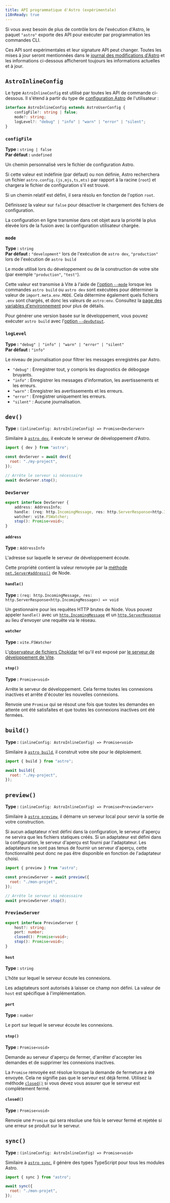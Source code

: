 ```yaml
---
title: API programmatique d'Astro (expérimentale)
i18nReady: true
---
```


Si vous avez besoin de plus de contrôle lors de l'exécution d'Astro, le paquet `"astro"` exporte des API pour exécuter par programmation les commandes CLI.

Ces API sont expérimentales et leur signature API peut changer. Toutes les mises à jour seront mentionnées dans le [journal des modifications d'Astro](https://github.com/withastro/astro/blob/main/packages/astro/CHANGELOG.md) et les informations ci-dessous afficheront toujours les informations actuelles et à jour.

## `AstroInlineConfig`

Le type `AstroInlineConfig` est utilisé par toutes les API de commande ci-dessous. Il s'étend à partir du type de [configuration Astro](/fr/reference/configuration-reference/) de l'utilisateur :

```ts
interface AstroInlineConfig extends AstroUserConfig {
	configFile?: string | false;
	mode?: string;
	logLevel?: "debug" | "info" | "warn" | "error" | "silent";
}
```

### `configFile`

<p>

**Type :** `string | false`<br />
**Par défaut :** `undefined`
</p>

Un chemin personnalisé vers le fichier de configuration Astro.

Si cette valeur est indéfinie (par défaut) ou non définie, Astro recherchera un fichier `astro.config.(js,mjs,ts,mts)` par rapport à la racine (`root`) et chargera le fichier de configuration s'il est trouvé.

Si un chemin relatif est défini, il sera résolu en fonction de l'option `root`.

Définissez la valeur sur `false` pour désactiver le chargement des fichiers de configuration.

La configuration en ligne transmise dans cet objet aura la priorité la plus élevée lors de la fusion avec la configuration utilisateur chargée.

### `mode`

<p>

**Type :** `string`<br />
**Par défaut :** `"development"` lors de l'exécution de `astro dev`, `"production"` lors de l'exécution de `astro build`<br />
<Since v="5.0.0" />
</p>

Le mode utilisé lors du développement ou de la construction de votre site (par exemple `"production"`, `"test"`).

Cette valeur est transmise à Vite à l'aide de [l'option `--mode`](/fr/reference/cli-reference/#--mode-string) lorsque les commandes `astro build` ou `astro dev` sont exécutées pour déterminer la valeur de `import.meta.env.MODE`. Cela détermine également quels fichiers `.env` sont chargés, et donc les valeurs de `astro:env`. Consultez la [page des variables d'environnement](/fr/guides/environment-variables/) pour plus de détails.

Pour générer une version basée sur le développement, vous pouvez exécuter `astro build` avec l'[option `--devOutput`](/fr/reference/cli-reference/#--devoutput).

### `logLevel`

<p>

**Type :** `"debug" | "info" | "warn" | "error" | "silent"`<br />
**Par défaut :** `"info"`
</p>

Le niveau de journalisation pour filtrer les messages enregistrés par Astro.

- `"debug"` : Enregistrer tout, y compris les diagnostics de débogage bruyants.
- `"info"` : Enregistrer les messages d'information, les avertissements et les erreurs.
- `"warn"` : Enregistrer les avertissements et les erreurs.
- `"error"` : Enregistrer uniquement les erreurs.
- `"silent"` : Aucune journalisation.

## `dev()`

<p>

**Type :** `(inlineConfig: AstroInlineConfig) => Promise<DevServer>`
</p>

Similaire à [`astro dev`](/fr/reference/cli-reference/#astro-dev), il exécute le serveur de développement d'Astro.

```js
import { dev } from "astro";

const devServer = await dev({
  root: "./my-project",
});

// Arrête le serveur si nécessaire
await devServer.stop();
```

### `DevServer`

```ts
export interface DevServer {
	address: AddressInfo;
	handle: (req: http.IncomingMessage, res: http.ServerResponse<http.IncomingMessage>) => void;
	watcher: vite.FSWatcher;
	stop(): Promise<void>;
}
```

#### `address`

<p>

**Type :** `AddressInfo`
</p>

L'adresse sur laquelle le serveur de développement écoute.

Cette propriété contient la valeur renvoyée par la [méthode `net.Server#address()`](https://nodejs.org/api/net.html#serveraddress) de Node.

#### `handle()`

<p>

**Type :** `(req: http.IncomingMessage, res: http.ServerResponse<http.IncomingMessage>) => void`
</p>

Un gestionnaire pour les requêtes HTTP brutes de Node. Vous pouvez appeler `handle()` avec un [`http.IncomingMessage`](https://nodejs.org/api/http.html#class-httpincomingmessage) et un [`http.ServerResponse`](https://nodejs.org/api/http.html#class-httpserverresponse) au lieu d'envoyer une requête via le réseau.

#### `watcher`

<p>

**Type :** `vite.FSWatcher`
</p>

L'[observateur de fichiers Chokidar](https://github.com/paulmillr/chokidar#getting-started) tel qu'il est exposé par [le serveur de développement de Vite](https://vite.dev/guide/api-javascript#vitedevserver).

#### `stop()`

<p>

**Type :** `Promise<void>`
</p>

Arrête le serveur de développement. Cela ferme toutes les connexions inactives et arrête d'écouter les nouvelles connexions.

Renvoie une `Promise` qui se résout une fois que toutes les demandes en attente ont été satisfaites et que toutes les connexions inactives ont été fermées.

## `build()`

<p>

**Type :** `(inlineConfig: AstroInlineConfig) => Promise<void>`
</p>

Similaire à [`astro build`](/fr/reference/cli-reference/#astro-build), il construit votre site pour le déploiement.

```js
import { build } from "astro";

await build({
  root: "./my-project",
});
```

## `preview()`

<p>

**Type :** `(inlineConfig: AstroInlineConfig) => Promise<PreviewServer>`
</p>

Similaire à [`astro preview`](/fr/reference/cli-reference/#astro-preview), il démarre un serveur local pour servir la sortie de votre construction.

Si aucun adaptateur n'est défini dans la configuration, le serveur d'aperçu ne servira que les fichiers statiques créés.
Si un adaptateur est défini dans la configuration, le serveur d'aperçu est fourni par l'adaptateur. Les adaptateurs ne sont pas tenus de fournir un serveur d'aperçu, cette fonctionnalité peut donc ne pas être disponible en fonction de l'adaptateur choisi.

```js
import { preview } from "astro";

const previewServer = await preview({
  root: "./mon-projet",
});

// Arrête le serveur si nécessaire
await previewServer.stop();
```

### `PreviewServer`

```ts
export interface PreviewServer {
	host?: string;
	port: number;
	closed(): Promise<void>;
	stop(): Promise<void>;
}
```

#### `host`

<p>

**Type :** `string`
</p>

L'hôte sur lequel le serveur écoute les connexions.

Les adaptateurs sont autorisés à laisser ce champ non défini. La valeur de `host` est spécifique à l'implémentation.

#### `port`

<p>

**Type :** `number`
</p>

Le port sur lequel le serveur écoute les connexions.

#### `stop()`

<p>

**Type :** `Promise<void>`
</p>

Demande au serveur d'aperçu de fermer, d'arrêter d'accepter les demandes et de supprimer les connexions inactives.

La `Promise` renvoyée est résolue lorsque la demande de fermeture a été envoyée. Cela ne signifie pas que le serveur est déjà fermé. Utilisez la méthode [`closed()`](#closed) si vous devez vous assurer que le serveur est complètement fermé.

#### `closed()`

<p>

**Type :** `Promise<void>`
</p>

Renvoie une `Promise` qui sera résolue une fois le serveur fermé et rejetée si une erreur se produit sur le serveur.

## `sync()`

<p>

**Type :** `(inlineConfig: AstroInlineConfig) => Promise<void>`
</p>

Similaire à [`astro sync`](/fr/reference/cli-reference/#astro-sync), il génère des types TypeScript pour tous les modules Astro.

```js
import { sync } from "astro";

await sync({
  root: "./mon-projet",
});
```
